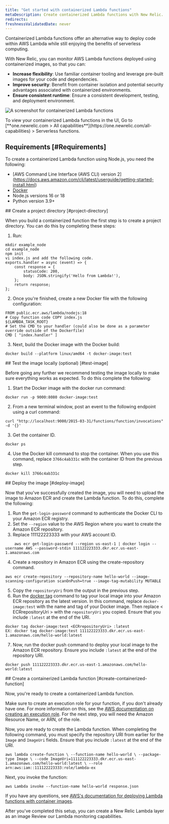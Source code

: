 ```yaml
---
title: "Get started with containerized Lambda functions"
metaDescription: Create containerized Lambda functions with New Relic.
redirects:
freshnessValidatedDate: never
---
```



Containerized Lambda functions offer an alternative way to deploy code within AWS Lambda while still enjoying the benefits of serverless computing. 

With New Relic, you can monitor AWS Lambda functions deployed using containerized images, so that you can: 

* **Increase flexibility**: Use familiar container tooling and leverage pre-built images for your code and dependencies.
* **Improve security**: Benefit from container isolation and potential security advantages associated with containerized environments.
* **Ensure consistent runtime**: Ensure a consistent development, testing, and deployment environment.

<img
    title="containerized functions"
    alt="A screenshot for containerized Lambda functions"
    src={serverlessLambdaContainerizedFunctions}
/>

<figcaption>
  To view your containerized Lambda functions in the UI,  Go to [<DoNotTranslate>**one.newrelic.com > All capabilities**</DoNotTranslate>](https://one.newrelic.com/all-capabilities) > Serverless functions. 
</figcaption>

## Requirements [#Requirements]

To create a containerized Lambda function using Node.js, you need the following:

* [AWS Command Line Interface (AWS CLI) version 2] (https://docs.aws.amazon.com/cli/latest/userguide/getting-started-install.html)
* [Docker ](https://docs.docker.com/get-docker/)
* Node.js versions 16 or 18
* Python version 3.9+


<CollapserGroup>
 <Collapser
   id="node"
   title="Create a containerized Lambda function with Node.js"
 >

<Steps>
<Step>
## Create a project directory [#project-directory]

When you build a containerized function the first step is to create a project directory. You can do this by completing these steps: 

1. Run: 
```
mkdir example_node
cd example_node
npm init
vi index.js and add the following code.
exports.handler = async (event) => {
    const response = {
        statusCode: 200,
        body: JSON.stringify('Hello from Lambda!'),
    };
    return response;
};
```
2. Once you're finished, create a new Docker file with the following configuration:

```
FROM public.ecr.aws/lambda/nodejs:18
# Copy function code COPY index.js
${LAMBDA_TASK_ROOT} 
# Set the CMD to your handler (could also be done as a parameter override outside of the Dockerfile) 
CMD [ "index.handler" ]

```
3. Next, build the Docker image with the Docker build:

```
docker build --platform linux/amd64 -t docker-image:test 
```
</Step>
<Step>
## Test the image locally (optional) [#test-image]

Before going any further we recommend testing the image locally to make sure everything works as expected. To do this complete the following:

1. Start the Docker image with the docker run command:

```
docker run -p 9000:8080 docker-image:test
```
2. From a new terminal window, post an event to the following endpoint using a curl command:

```
curl "http://localhost:9000/2015-03-31/functions/function/invocations" -d '{}'
```

3. Get the container ID.

```
docker ps
```
4. Use the Docker kill command to stop the container. When you use this command, replace `3766c4ab331c` with the container ID from the previous step.

```
docker kill 3766c4ab331c
```
</Step>

<Step>
## Deploy the image [#deploy-image]

Now that you've successfully created the image, you will need to upload the image to Amazon ECR and create the Lambda function.  To do this, complete the following:

1. Run the `get-login-password` command to authenticate the Docker CLI to your Amazon ECR registry.
2. Set the `--region` value to the AWS Region where you want to create the Amazon ECR repository.
3. Replace 111122223333 with your AWS account ID.
```
    aws ecr get-login-password --region us-east-1 | docker login --username AWS --password-stdin 111122223333.dkr.ecr.us-east-1.amazonaws.com
```
4. Create a repository in Amazon ECR using the create-repository command.
```
aws ecr create-repository --repository-name hello-world --image-scanning-configuration scanOnPush=true --image-tag-mutability MUTABLE
```
5. Copy the `repositoryUri` from the output in the previous step.
6. Run the [docker tag](https://docs.docker.com/reference/cli/docker/image/tag/) command to tag your local image into your Amazon ECR repository as the latest version. In this command, replace `docker-image:test` with the name and tag of your Docker image. Then replace &lt; ECRrepositoryUri &gt; with the `repositoryUri` you copied. Ensure that you include `:latest` at the end of the URI.

```
docker tag docker-image:test <ECRrepositoryUri> :latest
EX: docker tag docker-image:test 111122223333.dkr.ecr.us-east-1.amazonaws.com/hello-world:latest
```
7. Now, run the docker push command to deploy your local image to the Amazon ECR repository. Ensure you include `:latest` at the end of the repository URI.
```
docker push 111122223333.dkr.ecr.us-east-1.amazonaws.com/hello-world:latest
```
</Step>
<Step>
## Create a containerized Lambda function [#create-containerized-function]

Now, you're ready to create a containerized Lambda function. 

Make sure to create an execution role for your function, if you don't already have one. For more information on this, see the [AWS documentation on creating an execution role](https://docs.aws.amazon.com/lambda/latest/dg/gettingstarted-awscli.html#with-userapp-walkthrough-custom-events-create-iam-role). For the next step, you will need the Amazon Resource Name, or ARN, of the role. 

Now, you are ready to create the Lambda function. When completing the following command, you must specify the repository URI from earlier for the `Image` and `ImageUri` fields. Ensure that you include `:latest` at the end of the URI.

```
aws lambda create-function \ --function-name hello-world \ --package-type Image \ --code ImageUri=111122223333.dkr.ecr.us-east-1.amazonaws.com/hello-world:latest \ --role arn:aws:iam::111122223333:role/lambda-ex
```
Next, you invoke the function:

```
aws Lambda invoke --function-name hello-world response.json
```

If you have any questions, see [AWS's documentation for deploying Lambda functions with container images](https://docs.aws.amazon.com/lambda/latest/dg/nodejs-image.html).
</Step>

</Steps>
</Collapser>
</CollapserGroup>

<DocTiles>
  <DocTile title="Create a New Relic Lambda layer as an image" path="/docs/tutorial-improve-app-performance/problematic-transactions" > After you've completed this setup, you can create a New Relic Lambda layer as an image</DocTile>
  <DocTile title="Learn more about Lambda and New Relic" path="/docs/serverless-function-monitoring/aws-lambda-monitoring/get-started/monitoring-aws-lambda-serverless-monitoring" > Review our Lambda monitoring capabilities. </DocTile>
</DocTiles>










